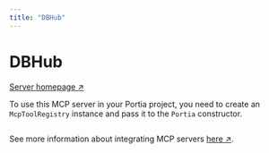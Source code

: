 ```yaml
---
title: "DBHub"
---
```

<!-- WARNING: This file is auto-generated by generate_tool_docs.py. Do not edit manually. -->


# DBHub

[Server homepage ↗](https://github.com/bytebase/dbhub)

To use this MCP server in your Portia project, you need to create an `McpToolRegistry` instance and pass it to the `Portia` constructor.

```python

```

See more information about integrating MCP servers [here ↗](/mcp-servers).

